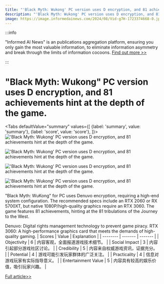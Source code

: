 ```yaml
---
title: "'Black Myth: Wukong' PC version uses D encryption, and 81 achievements hint at the depth of the game."
description: "'Black Myth: Wukong' PC version uses D encryption, and 81 achievements hint at the depth of the game."
image: https://image.informedainews.com/2024/08/Vid-g7H-1723374668-0.jpg
---
```



:::info

"Informed AI News" is an publications aggregation platform, ensuring you only gain the most valuable information, to eliminate information asymmetry and break through the limits of information cocoons.  [Find out more >>](/)

:::

# "Black Myth: Wukong" PC version uses D encryption, and 81 achievements hint at the depth of the game.


<Tabs
	defaultValue="summary"
	values={[
	{label: 'summary', value: 'summary'},
	{label: 'score', value: 'score'},
]}>
<TabItem value="summary">
<img
  src="https://image.informedainews.com/2024/08/Vid-g7H-1723374668-0.jpg"
  alt="'Black Myth: Wukong' PC version uses D encryption, and 81 achievements hint at the depth of the game."
/>

<img
  src="https://image.informedainews.com/2024/08/Vid-0pT-1723374668-1.jpg"
  alt="'Black Myth: Wukong' PC version uses D encryption, and 81 achievements hint at the depth of the game."
/>

<img
  src="https://image.informedainews.com/2024/08/Vid-TAe-1723374668-2.jpg"
  alt="'Black Myth: Wukong' PC version uses D encryption, and 81 achievements hint at the depth of the game."
/>

<img
  src="https://image.informedainews.com/2024/08/Vid-1lg-1723374668-3.jpg"
  alt="'Black Myth: Wukong' PC version uses D encryption, and 81 achievements hint at the depth of the game."
/>



"Black Myth: WuKong" for PC uses Denuvo encryption, requiring a high-end system configuration. The recommended specs include an RTX 2060 or RX 5700XT, but native 1080P/high-quality graphics require an RTX 3060. The game features 81 achievements, hinting at the 81 tribulations of the Journey to the West.

Denuvo: Digital rights management technology to prevent game piracy.
RTX 3060: A high-performance graphics card that meets the demands of high-quality gaming.
</TabItem>
<TabItem value="score">
	| Scores     | Value   | Explanation |
	| -------- | ------- | ------- |
	| Objectivity  | 6    | 内容客观，全面报道游戏技术细节。    |
	| Social Impact | 3     | 内容引起部分游戏社区讨论。    |
	| Credibility    | 5    | 内容来自权威游戏资讯，证据充分。    |
	| Potential    | 4    | 游戏可能引发玩家群体的广泛关注。    |
	| Practicality    | 4    | 信息对游戏玩家有实际指导意义。    |
	| Entertainment Value    | 5    | 内容具有较高的娱乐价值，吸引玩家兴趣。    |
</TabItem>
</Tabs>

[Full article>>](https://www.cnbeta.com.tw/articles/game/1441714.htm)
